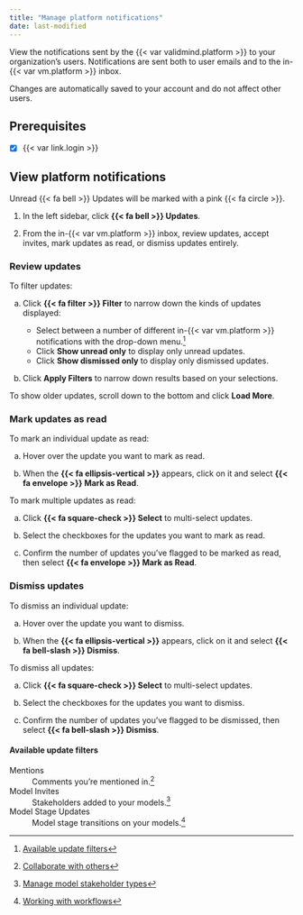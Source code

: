 ```yaml
---
title: "Manage platform notifications"
date: last-modified
---
```


View <!-- and customize --> the notifications sent by the {{< var validmind.platform >}} to your organization's users. Notifications are sent both to user emails and to the in-{{< var vm.platform >}} inbox.

:::{.callout}
Changes are automatically saved to your account and do not affect other users.
:::

::: {.attn}

## Prerequisites

- [x] {{< var link.login >}}
<!-- - [x] To customize platform notifications, you must be a [{{< fa hand >}} Customer Admin]{.bubble} or assigned another role with sufficient permissions.[^1] -->

:::

## View platform notifications

::: {.callout}
Unread {{< fa bell >}} Updates will be marked with a [pink {{< fa circle >}}]{.pink}.
:::

1. In the left sidebar, click **{{< fa bell >}} Updates**.

2. From the in-{{< var vm.platform >}} inbox, review updates, accept invites, mark updates as read, or dismiss updates entirely.

::: {.panel-tabset}

### Review updates

To filter updates:

a. Click **{{< fa filter >}} Filter** to narrow down the kinds of updates displayed:

    - Select between a number of different in-{{< var vm.platform >}} notifications with the drop-down menu.[^1]
    - Click **Show unread only** to display only unread updates.
    - Click **Show dismissed only** to display only dismissed updates.

b. Click **Apply Filters** to narrow down results based on your selections.

To show older updates, scroll down to the bottom and click **Load More**.

<!-- AS PER NATE THE BELOW IS NOT LIVE YET -->

<!-- ### Accept invites

Invites to join a {{< var vm.product >}} organization offer the option to accept the invite from within the {{< var vm.platform >}}:

- Click **Accept Invite** to join the organization.
- Accepting an invite will automatically mark the invitation notification as read. -->

### Mark updates as read

To mark an individual update as read:

a. Hover over the update you want to mark as read.

b. When the **{{< fa ellipsis-vertical >}}** appears, click on it and select **{{< fa envelope >}} Mark as Read**.

To mark multiple updates as read:

a. Click **{{< fa square-check >}} Select** to multi-select updates.

b. Select the checkboxes for the updates you want to mark as read.

c. Confirm the number of updates you've flagged to be marked as read, then select **{{< fa envelope >}} Mark as Read**.

### Dismiss updates

To dismiss an individual update:

a. Hover over the update you want to dismiss.

b. When the **{{< fa ellipsis-vertical >}}** appears, click on it and select **{{< fa bell-slash >}} Dismiss**.

To dismiss all updates:

a. Click **{{< fa square-check >}} Select** to multi-select updates.

b. Select the checkboxes for the updates you want to dismiss.

c. Confirm the number of updates you've flagged to be dismissed, then select **{{< fa bell-slash >}} Dismiss**.

:::

#### Available update filters

Mentions
: Comments you're mentioned in.[^2]

Model Invites
: Stakeholders added to your models.[^3]

Model Stage Updates
: Model stage transitions on your models.[^4]

<!-- CUSTOMIZATION DOESN'T EXIST YET -->

<!-- ## Customize platform notifications -->


<!-- FOOTNOTES -->

<!-- [^1]: [Manage permissions](/guide/configuration/manage-permissions.qmd) -->

[^1]: [Available update filters](#available-update-filters)

[^2]: [Collaborate with others](/guide/model-documentation/collaborate-with-others.qmd#commenting)

[^3]: [Manage model stakeholder types](/guide/configuration/manage-model-stakeholder-types.qmd#manage-stakeholder-types-on-models)

[^4]: [Working with workflows](/guide/model-workflows/working-with-model-workflows.qmd)